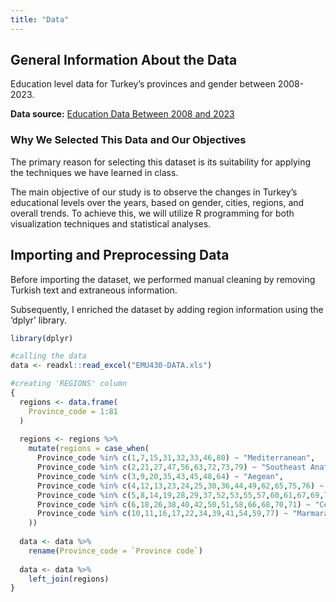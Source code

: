 ```yaml
---
title: "Data"
---
```


## General Information About the Data

Education level data for Turkey's provinces and gender between 2008-2023.

**Data source:** [Education Data Between 2008 and 2023](https://data.tuik.gov.tr/Bulten/Index?p=Ulusal-Egitim-Istatistikleri-2023-53444#:~:text=Okuma%20yazma%20bilen%20oran%C4%B1%20%97,99%2C2'ye%20y%C3%BCkseldi.){.download-button}

### Why We Selected This Data and Our Objectives

The primary reason for selecting this dataset is its suitability for applying the techniques we have learned in class.

The main objective of our study is to observe the changes in Turkey's educational levels over the years, based on gender, cities, regions, and overall trends. To achieve this, we will utilize R programming for both visualization techniques and statistical analyses.

## Importing and Preprocessing Data

Before importing the dataset, we performed manual cleaning by removing Turkish text and extraneous information.

Subsequently, I enriched the dataset by adding region information using the 'dplyr' library.

```r
library(dplyr)

#calling the data
data <- readxl::read_excel("EMU430-DATA.xls")

#creating 'REGIONS' column
{
  regions <- data.frame(
    Province_code = 1:81
  )
  
  regions <- regions %>% 
    mutate(regions = case_when(
      Province_code %in% c(1,7,15,31,32,33,46,80) ~ "Mediterranean",
      Province_code %in% c(2,21,27,47,56,63,72,73,79) ~ "Southeast Anatolia",
      Province_code %in% c(3,9,20,35,43,45,48,64) ~ "Aegean",
      Province_code %in% c(4,12,13,23,24,25,30,36,44,49,62,65,75,76) ~ "Eastern Anatolia",
      Province_code %in% c(5,8,14,19,28,29,37,52,53,55,57,60,61,67,69,74,78,81) ~ "Black Sea",
      Province_code %in% c(6,18,26,38,40,42,50,51,58,66,68,70,71) ~ "Central Anatolia",
      Province_code %in% c(10,11,16,17,22,34,39,41,54,59,77) ~ "Marmara",
    ))
  
  data <- data %>%
    rename(Province_code = `Province code`)
  
  data <- data %>%
    left_join(regions)
}
```
